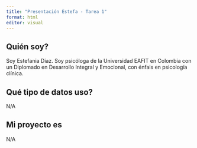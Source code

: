 ```yaml
---
title: "Presentación Estefa - Tarea 1"
format: html
editor: visual
---
```


## Quién soy?

Soy Estefania Diaz. Soy psicóloga de la Universidad EAFIT en Colombia con un Diplomado en Desarrollo Integral y Emocional, con énfais en psicología clínica.

## Qué tipo de datos uso?

N/A

## Mi proyecto es

N/A
